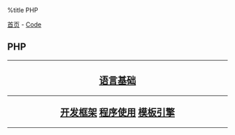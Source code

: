 %title PHP

[[../../index|首页]] - [[../index|Code]]
==PHP==
----
<center>
<h2>
[[base/index|语言基础]]
----
[[framework/index|开发框架]]
[[app/index|程序使用]]
[[template/index|模板引擎]]
</center>
</h2>
----
